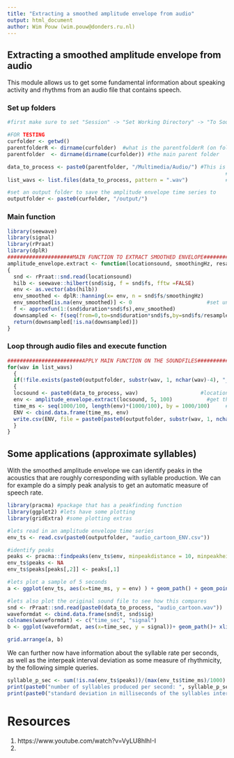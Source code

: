 ```yaml
---
title: "Extracting a smoothed amplitude envelope from audio"
output: html_document
author: Wim Pouw (wim.pouw@donders.ru.nl)
---
```


## Extracting a smoothed amplitude envelope from audio

This module allows us to get some fundamental information about speaking activity and rhythms from an audio file that contains speech.

### Set up folders
```r
#first make sure to set "Session" -> "Set Working Directory" -> "To Source File Location"

#FOR TESTING
curfolder <- getwd()
parentfolderR <- dirname(curfolder)  #what is the parentfolderR (on folder back from current folder)
parentfolder  <- dirname(dirname(curfolder)) #the main parent folder

data_to_process <- paste0(parentfolder, "/Multimedia/Audio/") #This is the folder where your wav's are saved
                                                                      #you can set it to parentfolderR if you dropped this R code in that folder
list_wavs <- list.files(data_to_process, pattern = ".wav")            #list of the wav's

#set an output folder to save the amplitude envelope time series to
outputfolder <- paste0(curfolder, "/output/")
```

### Main function

```r
library(seewave)
library(signal)
library(rPraat)
library(dplR)
#####################MAIN FUNCTION TO EXTRACT SMOOTHED ENVELOPE###############################
amplitude_envelope.extract <- function(locationsound, smoothingHz, resampledHz)
{
  snd <- rPraat::snd.read(locationsound)                                #read the sound file into R
  hilb <- seewave::hilbert(snd$sig, f = snd$fs, fftw =FALSE)             #apply the hilbert on the signal
  env <- as.vector(abs(hilb))                                              #apply complex modulus
  env_smoothed <- dplR::hanning(x= env, n = snd$fs/smoothingHz)           #smooth with a hanning window
  env_smoothed[is.na(env_smoothed)] <- 0                        #set undeterminable at beginning and end NA's to 0
  f <- approxfun(1:(snd$duration*snd$fs),env_smoothed)                       #resample settings at desired sampling rate
  downsampled <- f(seq(from=0,to=snd$duration*snd$fs,by=snd$fs/resampledHz))  #resample apply
  return(downsampled[!is.na(downsampled)])
}
```

### Loop through audio files and execute function
```r
########################APPLY MAIN FUNCTION ON THE SOUNDFILES#################################
for(wav in list_wavs)
  {
  if(!file.exists(paste0(outputfolder, substr(wav, 1, nchar(wav)-4), "_ENV", ".csv"))) #do not run this when these files are already generated
  {
  locsound <- paste0(data_to_process, wav)                    #location of the current sound file in the loop
  env <- amplitude_envelope.extract(locsound, 5, 100)           #get the amplitude envelope at location, 5Hz Hanning, 100Hz sampling
  time_ms <- seq(1000/100, length(env)*(1000/100), by = 1000/100)     #make a time vector based on sampling rate (1000/Hz)
  ENV <- cbind.data.frame(time_ms, env)                                   #bind into data frame
  write.csv(ENV, file = paste0(paste0(outputfolder, substr(wav, 1, nchar(wav)-4), "_ENV", ".csv")),row.names=FALSE) #save it to a folder
  }
}
```


## Some applications (approximate syllables)

With the smoothed amplitude envelope we can identify peaks in the acoustics that are roughly corresponding with syllable production. We can for example do a simply peak analysis to get an automatic measure of speech rate.

```r
library(pracma) #package that has a peakfinding function
library(ggplot2) #lets have some plotting
library(gridExtra) #some plotting extras

#lets read in an amplitude envelope time series
env_ts <- read.csv(paste0(outputfolder, "audio_cartoon_ENV.csv"))

#identify peaks
peaks <- pracma::findpeaks(env_ts$env, minpeakdistance = 10, minpeakheight = mean(env_ts$env)-(1*sd(env_ts$env))) #this will give you the height of the peak, the index, the index of the left through [,3] and the right through [,4]
env_ts$peaks <- NA
env_ts$peaks[peaks[,2]] <- peaks[,1]

#lets plot a sample of 5 seconds
a <- ggplot(env_ts, aes(x=time_ms, y = env) ) + geom_path() + geom_point(aes(y=peaks), color = "red", size = 3) + xlim(5000, 10000) + theme_bw()

#lets also plot the original sound file to see how this compares
snd <- rPraat::snd.read(paste0(data_to_process, "audio_cartoon.wav"))  
waveformdat <- cbind.data.frame(snd$t, snd$sig)
colnames(waveformdat) <- c("time_sec", "signal")
b <- ggplot(waveformdat, aes(x=time_sec, y = signal))+ geom_path()+ xlim(5, 10) + theme_bw() + ylim(-0.15, 0.15)

grid.arrange(a, b)
```


We can further now have information about the syllable rate per seconds, as well as the interpeak interval deviation as some measure of rhythmicity, by the following simple queries.
```r
syllable_p_sec <- sum(!is.na(env_ts$peaks))/(max(env_ts$time_ms)/1000)
print(paste0("number of syllables produced per second: ", syllable_p_sec))
print(paste0("standard deviation in milliseconds of the syllables interpeak intervals: ", sd(diff(env_ts$time_ms[!is.na(env_ts$peaks)]))))
```


# Resources

1.  https://www.youtube.com/watch?v=VyLU8hlhI-I
2. 